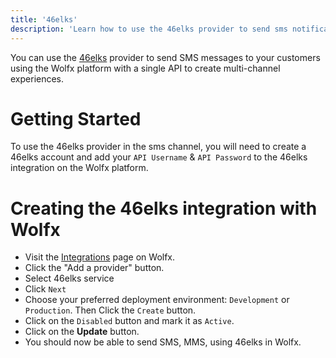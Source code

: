 ```yaml
---
title: '46elks'
description: 'Learn how to use the 46elks provider to send sms notifications using Wolfx'
---
```


You can use the [46elks](https://46elks.com/) provider to send SMS messages to your customers using the Wolfx platform with a single API to create multi-channel experiences.

# Getting Started

To use the 46elks provider in the sms channel, you will need to create a 46elks account and add your `API Username` & `API Password` to the 46elks integration on the Wolfx platform.

# Creating the 46elks integration with Wolfx

- Visit the [Integrations](https://web.novu.co/integrations?utm_campaign=docs-46elks) page on Wolfx.
- Click the "Add a provider" button.
- Select 46elks service
- Click `Next`
- Choose your preferred deployment environment: `Development` or `Production`. Then Click the `Create` button.
- Click on the `Disabled` button and mark it as `Active`.
- Click on the **Update** button.
- You should now be able to send SMS, MMS,  using 46elks in Wolfx.